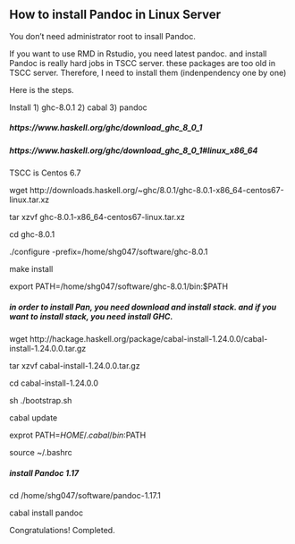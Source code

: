 ## How to install Pandoc in Linux Server
You don't need administrator root to insall Pandoc. 

If you want to use RMD in Rstudio, you need latest pandoc. and install Pandoc is really hard jobs in TSCC server. these packages are too old in TSCC server. 
Therefore, I need to install them (indenpendency one by one)

Here is the steps.

Install 1) ghc-8.0.1  2) cabal  3) pandoc

##### https://www.haskell.org/ghc/download_ghc_8_0_1
##### https://www.haskell.org/ghc/download_ghc_8_0_1#linux_x86_64
TSCC is Centos 6.7

wget http://downloads.haskell.org/~ghc/8.0.1/ghc-8.0.1-x86_64-centos67-linux.tar.xz

tar xzvf ghc-8.0.1-x86_64-centos67-linux.tar.xz

cd ghc-8.0.1

./configure -prefix=/home/shg047/software/ghc-8.0.1

make install

export PATH=/home/shg047/software/ghc-8.0.1/bin:$PATH

##### in order to install Pan, you need download and install stack. and if you want to install stack, you need install GHC.

wget http://hackage.haskell.org/package/cabal-install-1.24.0.0/cabal-install-1.24.0.0.tar.gz

tar xzvf cabal-install-1.24.0.0.tar.gz

cd cabal-install-1.24.0.0

sh ./bootstrap.sh

cabal update

exprot PATH=$HOME/.cabal/bin:$PATH

source ~/.bashrc

##### install Pandoc 1.17
cd /home/shg047/software/pandoc-1.17.1

cabal install pandoc

Congratulations! Completed.
